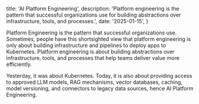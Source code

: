   title: 'AI Platform Engineering',
  description: 'Platform engineering is the pattern that successful organizations use for building abstractions over infrastructure, tools, and processes.',
  date: '2025-01-15',
}

Platform Engineering is the pattern that successful organizations use. Sometimes, people have this shortsighted view that platform engineering is only about building infrastructure and pipelines to deploy apps to Kubernetes. Platform engineering is about building abstractions over infrastructure, tools, and processes that help teams deliver value more efficiently.

Yesterday, it was about Kubernetes. Today, it is also about providing access to approved LLM models, RAG mechanisms, vector databases, caching, model versioning, and connectors to legacy data sources, hence AI Platform Engineering.

